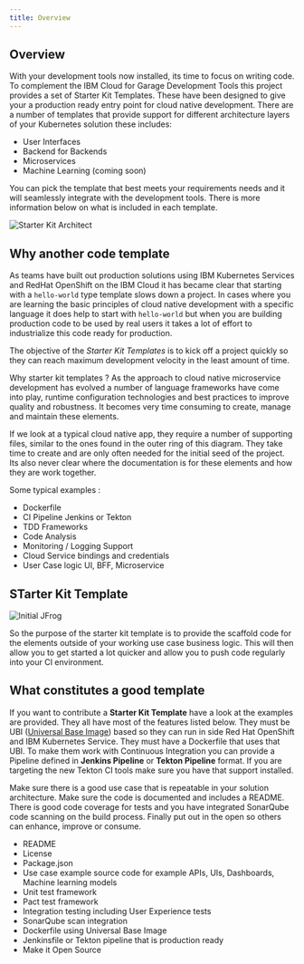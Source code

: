 ```yaml
---
title: Overview
---
```


## Overview

With your development tools now installed, its time to
focus on writing code. To complement the IBM Cloud for Garage Development Tools this project provides
a set of Starter Kit Templates. These have been designed to give your a production ready
entry point for cloud native development. There are a number of templates
that provide support for different architecture layers of your Kubernetes solution these includes:

- User Interfaces
- Backend for Backends
- Microservices
- Machine Learning (coming soon)

You can pick the template that best meets your requirements needs and it will seamlessly integrate
with the development tools. There is more information below on what is included in each template.

<ArtDirection>

![Starter Kit Architect](architecture.png)

</ArtDirection>

## Why another code template

As teams have built out production solutions using IBM Kubernetes Services and RedHat OpenShift
on the IBM Cloud it has became clear that starting with a `hello-world` type template slows down a project.
In cases where you are learning the basic principles of cloud native development with a specific language it does help to start with `hello-world`
but when you are building production code to be used by real users it takes a lot of effort to industrialize this code ready for production.

The objective of the *Starter Kit Templates* is to kick off a project quickly so they can reach maximum development velocity in the
least amount of time.

Why starter kit templates ? As the approach to cloud native microservice development has evolved
a number of language frameworks have come into play, runtime configuration technologies and best practices
to improve quality and robustness. It becomes very time consuming to create, manage and maintain these elements.

<Row>
<Column colMd={2} colLg={5} noGutterMdLeft>

If we look at a typical cloud native app, they require a number of supporting files, similar to the ones
found in the outer ring of this diagram. They take time to create and are only often needed for the initial
seed of the project. Its also never clear where the documentation is for these elements and how they are work together.

Some typical examples :

- Dockerfile
- CI Pipeline Jenkins or Tekton
- TDD Frameworks
- Code Analysis
- Monitoring / Logging Support
- Cloud Service bindings and credentials
- User Case logic UI, BFF, Microservice

</Column>
<Column colMd={2} colLg={6} noGutterMdLeft>

<ArtDirection>

## STarter Kit Template

![Initial JFrog](starterkitdiagram.png)

</ArtDirection>

</Column>
</Row>

So the purpose of the starter kit template is to provide the scaffold code for the elements outside of your working
use case business logic. This will then allow you to get started a lot quicker and allow you to push code regularly into your CI environment.

## What constitutes a good template

If you want to contribute a **Starter Kit Template** have a look at the examples are provided. They all have most of the
features listed below. They must be UBI ([Universal Base Image](https://www.redhat.com/en/blog/introducing-red-hat-universal-base-image)) based
so they can run in side Red Hat OpenShift and IBM Kubernetes Service. They must have a Dockerfile that uses that UBI.
To make them work with Continuous Integration you can provide a Pipeline defined in **Jenkins Pipeline** or **Tekton Pipeline** format.
If you are targeting the new Tekton CI tools make sure you have that support installed.

Make sure there is a good use case that is repeatable in your solution architecture. Make sure the code is documented and includes
a README. There is good code coverage for tests and you have integrated SonarQube code scanning on the build process.
Finally put out in the open so others can enhance, improve or consume.

- README
- License
- Package.json
- Use case example source code for example APIs, UIs, Dashboards, Machine learning models
- Unit test framework
- Pact test framework
- Integration testing including User Experience tests
- SonarQube scan integration
- Dockerfile using Universal Base Image
- Jenkinsfile or Tekton pipeline that is production ready
- Make it Open Source




